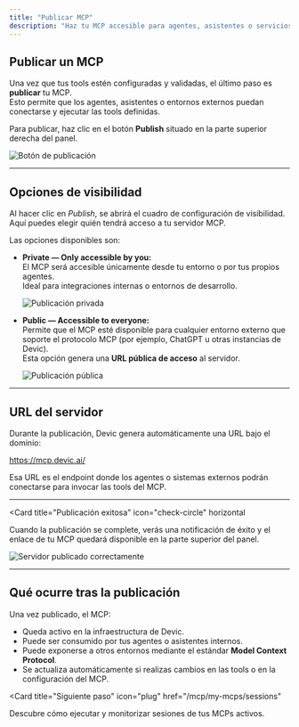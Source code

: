 ```yaml
---
title: "Publicar MCP"
description: "Haz tu MCP accesible para agentes, asistentes o servicios externos mediante una URL pública o privada."
---
```


## Publicar un MCP

Una vez que tus tools estén configuradas y validadas, el último paso es **publicar** tu MCP.  
Esto permite que los agentes, asistentes o entornos externos puedan conectarse y ejecutar las tools definidas.

Para publicar, haz clic en el botón **Publish** situado en la parte superior derecha del panel.

![Botón de publicación](f37c8f66-3882-4a16-94b5-74b8cc93b255.png)

---

## Opciones de visibilidad

Al hacer clic en *Publish*, se abrirá el cuadro de configuración de visibilidad.  
Aquí puedes elegir quién tendrá acceso a tu servidor MCP.

Las opciones disponibles son:

- **Private — Only accessible by you:**  
  El MCP será accesible únicamente desde tu entorno o por tus propios agentes.  
  Ideal para integraciones internas o entornos de desarrollo.

  ![Publicación privada](110f78f5-a95c-4430-94f0-8e6adbf438d1.png)

- **Public — Accessible to everyone:**  
  Permite que el MCP esté disponible para cualquier entorno externo que soporte el protocolo MCP (por ejemplo, ChatGPT u otras instancias de Devic).  
  Esta opción genera una **URL pública de acceso** al servidor.

  ![Publicación pública](c8cf98a8-6659-47ad-b55d-ec32ac51d5f6.png)

---

## URL del servidor

Durante la publicación, Devic genera automáticamente una URL bajo el dominio:

https://mcp.devic.ai/<nombre-del-mcp>

Esa URL es el endpoint donde los agentes o sistemas externos podrán conectarse para invocar las tools del MCP.

---

<Card
  title="Publicación exitosa"
  icon="check-circle"
  horizontal
>
  Cuando la publicación se complete, verás una notificación de éxito y el enlace de tu MCP quedará disponible en la parte superior del panel.
</Card>

![Servidor publicado correctamente](f37c8f66-3882-4a16-94b5-74b8cc93b255.png)

---

## Qué ocurre tras la publicación

Una vez publicado, el MCP:

- Queda activo en la infraestructura de Devic.  
- Puede ser consumido por tus agentes o asistentes internos.  
- Puede exponerse a otros entornos mediante el estándar **Model Context Protocol**.  
- Se actualiza automáticamente si realizas cambios en las tools o en la configuración del MCP.

<Card
  title="Siguiente paso"
  icon="plug"
  href="/mcp/my-mcps/sessions"
>
  Descubre cómo ejecutar y monitorizar sesiones de tus MCPs activos.
</Card>
